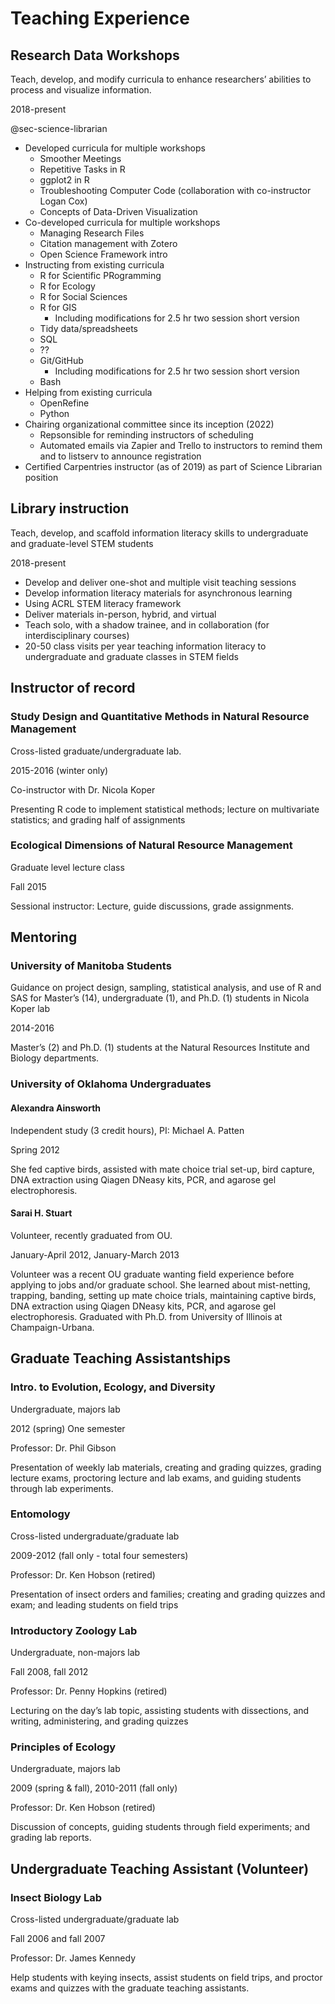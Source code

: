 # Teaching Experience

## Research Data Workshops
Teach, develop, and modify curricula to enhance researchers' abilities to process and visualize information.

::: {.column-margin}
2018-present

@sec-science-librarian

:::

- Developed curricula for multiple workshops
  - Smoother Meetings
  - Repetitive Tasks in R
  - ggplot2 in R
  - Troubleshooting Computer Code (collaboration with co-instructor Logan Cox)
  - Concepts of Data-Driven Visualization
- Co-developed curricula for multiple workshops
  - Managing Research Files
  - Citation management with Zotero
  - Open Science Framework intro
- Instructing from existing curricula
  - R for Scientific PRogramming
  - R for Ecology
  - R for Social Sciences
  - R for GIS
    - Including modifications for 2.5 hr two session short version
  - Tidy data/spreadsheets
  - SQL
  - ??
  - Git/GitHub
    - Including modifications for 2.5 hr two session short version
  - Bash
- Helping from existing curricula
  - OpenRefine
  - Python
- Chairing organizational committee since its inception (2022)
  - Repsonsible for reminding instructors of scheduling
  - Automated emails via Zapier and Trello to instructors to remind them and to listserv to announce registration
- Certified Carpentries instructor (as of 2019) as part of Science Librarian position


## Library instruction
Teach, develop, and scaffold information literacy skills to undergraduate and graduate-level STEM students

::: {.column-margin}
2018-present
:::

- Develop and deliver one-shot and multiple visit teaching sessions
- Develop information literacy materials for asynchronous learning
- Using ACRL STEM literacy framework
- Deliver materials in-person, hybrid, and virtual
- Teach solo, with a shadow trainee, and in collaboration (for interdisciplinary courses)
- 20-50 class visits per year teaching information literacy to undergraduate and graduate
classes in STEM fields

## Instructor of record

### Study Design and Quantitative Methods in Natural Resource Management {#sec-nrm-quant}

Cross-listed graduate/undergraduate lab.

::: {.column-margin}
2015-2016 (winter only)
:::

Co-instructor with Dr. Nicola Koper

Presenting R code to implement statistical methods; lecture on multivariate statistics; and grading half of assignments

### Ecological Dimensions of Natural Resource Management
Graduate level lecture class

::: {.column-margin} 
Fall 2015
:::

Sessional instructor: Lecture, guide discussions, grade assignments.


## Mentoring

### University of Manitoba Students

Guidance on project design, sampling, statistical analysis, and use of R and SAS for Master’s (14), undergraduate (1), and Ph.D. (1) students in Nicola Koper lab

::: {.column-margin}
2014-2016
:::

Master’s (2) and Ph.D. (1) students at the Natural Resources Institute and Biology departments.

### University of Oklahoma Undergraduates
#### Alexandra Ainsworth

Independent study (3 credit hours), PI: Michael A. Patten

::: {.column-margin}
Spring 2012
:::

She fed captive birds, assisted with mate choice trial set-up, bird capture, DNA extraction using Qiagen DNeasy kits, PCR, and agarose gel electrophoresis.

#### Sarai H. Stuart

Volunteer, recently graduated from OU.

::: {.column-margin}
January-April 2012, January-March 2013
:::

Volunteer was a recent OU graduate wanting field experience before applying to jobs and/or graduate school. She learned about mist-netting, trapping, banding, setting up mate choice trials, maintaining captive birds, DNA extraction using Qiagen DNeasy kits, PCR, and agarose gel electrophoresis. Graduated with Ph.D. from University of Illinois at Champaign-Urbana.


## Graduate Teaching Assistantships

### Intro. to Evolution, Ecology, and Diversity
Undergraduate, majors lab

::: {.column-margin}
2012 (spring) One semester  
:::

Professor: Dr. Phil Gibson 

Presentation of weekly lab materials, creating and grading quizzes, grading lecture exams, proctoring lecture and lab exams, and guiding students through lab experiments.

### Entomology

Cross-listed undergraduate/graduate lab

::: {.column-margin}
2009-2012 (fall only - total four semesters)
:::

Professor: Dr. Ken Hobson (retired)

Presentation of insect orders and families; creating and grading quizzes and exam; and leading students on field trips

### Introductory Zoology Lab
Undergraduate, non-majors lab

::: {.column-margin}
Fall 2008, fall 2012
::: 

Professor: Dr. Penny Hopkins (retired)

Lecturing on the day’s lab topic, assisting students with dissections, and writing, administering, and grading quizzes

### Principles of Ecology
Undergraduate, majors lab

::: {.column-margin}
2009 (spring & fall), 2010-2011 (fall only) 
:::

Professor: Dr. Ken Hobson (retired)

Discussion of concepts, guiding students through field experiments; and grading lab reports.

## Undergraduate Teaching Assistant (Volunteer)

### Insect Biology Lab
Cross-listed undergraduate/graduate lab

::: {.column-margin}
Fall 2006 and fall 2007
:::

Professor: Dr. James Kennedy

Help students with keying insects, assist students on field trips, and proctor exams and quizzes with the graduate teaching assistants.
